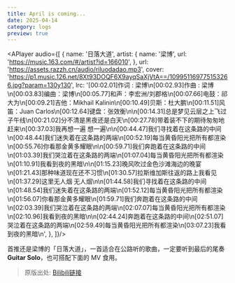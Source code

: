 ```yaml
---
title: April is coming...
date: 2025-04-14
category: logs
preview: true
---
```


<APlayer audio={[
  {
    name: '日落大道',
    artist: {
      name: '梁博',
      url: 'https://music.163.com/#/artist?id=166010',
    },
    url: 'https://assets.razzh.cn/audio/riluodadao.mp3',
    cover:
      'https://p1.music.126.net/8Xt93DOQF6X9ayqSaXjVtA==/109951169775153266.jpg?param=130y130',
    lrc: '[00:02.01]作词 : 梁博\n[00:02.93]作曲 : 梁博\n[00:03.83]编曲：梁博\n[00:05.77]和声：李宏洲/刘郡格\n[00:07.66]电鼓：祁大为\n[00:09.21]吉他：Mikhail Kalinin\n[00:10.49]贝斯：杜大鹏\n[00:11.51]风笛：Juan Carlos\n[00:12.64]键盘：张效衡\n\n[00:14.31]总是梦见云层之上飞过子午线\n[00:21.02]分不清是黑夜还是白天\n[00:27.78]带着装不下的期待匆匆地赶来\n[00:37.03]我再想一遍 想一遍\n\n[00:44.47]我们寻找着在这条路的中间\n[00:48.44]我们迷失着在这条路的两端\n[00:52.19]每当黄昏阳光把所有都渲染\n[00:55.76]你看那金黄多耀眼\n\n[00:59.71]我们奔跑着在这条路的中间\n[01:03.39]我们哭泣着在这条路的两端\n[01:07.04]每当黄昏阳光把所有都渲染\n[01:10.91]我看到夜的黑暗\n\n[01:15.23]晚风吹过金色沙滩海边的晚宴\n[01:21.43]那种味道现在还不习惯\n[01:30.57]拉斯维加斯往返的路上我看见\n[01:37.29]这里无人烟 无人烟\n\n[01:44.58]我们寻找着在这条路的中间\n[01:48.54]我们迷失着在这条路的两端\n[01:52.12]每当黄昏阳光把所有都渲染\n[01:56.07]你看那金黄多耀眼\n[01:59.71]我们奔跑着在这条路的中间\n[02:03.39]我们哭泣着在这条路的两端\n[02:07.07]每当黄昏阳光把所有都渲染\n[02:10.96]我看到夜的黑暗\n\n[02:44.24]奔跑着在这条路的中间\n[02:51.07]哭泣着在这条路的两端\n[02:59.49]每当黄昏阳光把所有都渲染\n[03:07.23]我看到夜的黑暗\n',
  },
]}/>

首推还是梁博的「日落大道」，一首适合在公路听的歌曲，一定要听到最后的尾奏 **Guitar Solo**，也可搭配下面的 MV 食用。

<VideoPlayer
  id='riluodadao'
  url='https://razzh-blog.oss-cn-hangzhou.aliyuncs.com/videos/songs/riluodadao/492679350f0dd42dcdfdcba1e408b783.m3u8'
  poster='https://razzh-blog.oss-cn-hangzhou.aliyuncs.com/videos/songs/riluodadao/3feb7c346cb059c16f0cb4f6815c09850ecc2cf7.jpg'
/>

> 原版出处: [Bilibili链接](https://www.bilibili.com/video/BV1wb4y1o7zF/?spm_id_from=333.1391.0.0&vd_source=bfa2bf7637de4c473ec14d1189acac7f)
